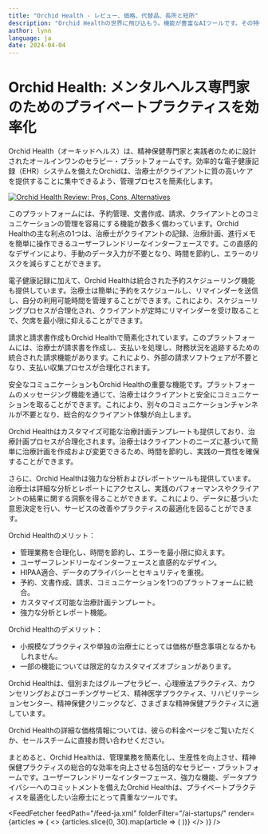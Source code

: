 ```yaml
---
title: "Orchid Health - レビュー、価格、代替品、長所と短所"
description: "Orchid Healthの世界に飛び込もう。機能が豊富なAIツールです。その特徴、価格、そしてどのようにインパクトを与えているかを学びましょう。見逃さないでください！"
author: lynn
language: ja
date: 2024-04-04
---
```


# Orchid Health: メンタルヘルス専門家のためのプライベートプラクティスを効率化
        
Orchid Health（オーキッドヘルス）は、精神保健専門家と実践者のために設計されたオールインワンのセラピー・プラットフォームです。効率的な電子健康記録（EHR）システムを備えたOrchidは、治療士がクライアントに質の高いケアを提供することに集中できるよう、管理プロセスを簡素化します。


<BlogHeader />


[![Orchid Health Review: Pros, Cons, Alternatives](/ai-startups/orchid-health.png)](https://orchid.health/)



このプラットフォームには、予約管理、文書作成、請求、クライアントとのコミュニケーションの管理を容易にする機能が数多く備わっています。Orchid Healthの主な利点の1つは、治療士がクライアントの記録、治療計画、進行メモを簡単に操作できるユーザーフレンドリーなインターフェースです。この直感的なデザインにより、手動のデータ入力が不要となり、時間を節約し、エラーのリスクを減らすことができます。

電子健康記録に加えて、Orchid Healthは統合された予約スケジューリング機能も提供しています。治療士は簡単に予約をスケジュールし、リマインダーを送信し、自分の利用可能時間を管理することができます。これにより、スケジューリングプロセスが合理化され、クライアントが定時にリマインダーを受け取ることで、欠席を最小限に抑えることができます。

請求と請求書作成もOrchid Healthで簡素化されています。このプラットフォームには、治療士が請求書を作成し、支払いを処理し、財務状況を追跡するための統合された請求機能があります。これにより、外部の請求ソフトウェアが不要となり、支払い収集プロセスが合理化されます。

安全なコミュニケーションもOrchid Healthの重要な機能です。プラットフォームのメッセージング機能を通じて、治療士はクライアントと安全にコミュニケーションを取ることができます。これにより、別々のコミュニケーションチャンネルが不要となり、総合的なクライアント体験が向上します。

Orchid Healthはカスタマイズ可能な治療計画テンプレートも提供しており、治療計画プロセスが合理化されます。治療士はクライアントのニーズに基づいて簡単に治療計画を作成および変更できるため、時間を節約し、実践の一貫性を確保することができます。

さらに、Orchid Healthは強力な分析およびレポートツールも提供しています。治療士は詳細な分析とレポートにアクセスし、実践のパフォーマンスやクライアントの結果に関する洞察を得ることができます。これにより、データに基づいた意思決定を行い、サービスの改善やプラクティスの最適化を図ることができます。

Orchid Healthのメリット：

- 管理業務を合理化し、時間を節約し、エラーを最小限に抑えます。
- ユーザーフレンドリーなインターフェースと直感的なデザイン。
- HIPAA適合、データのプライバシーとセキュリティを重視。
- 予約、文書作成、請求、コミュニケーションを1つのプラットフォームに統合。
- カスタマイズ可能な治療計画テンプレート。
- 強力な分析とレポート機能。

Orchid Healthのデメリット：

- 小規模なプラクティスや単独の治療士にとっては価格が懸念事項となるかもしれません。
- 一部の機能については限定的なカスタマイズオプションがあります。

Orchid Healthは、個別またはグループセラピー、心理療法プラクティス、カウンセリングおよびコーチングサービス、精神医学プラクティス、リハビリテーションセンター、精神保健クリニックなど、さまざまな精神保健プラクティスに適しています。

Orchid Healthの詳細な価格情報については、彼らの料金ページをご覧いただくか、セールスチームに直接お問い合わせください。

まとめると、Orchid Healthは、管理業務を簡素化し、生産性を向上させ、精神保健プラクティスの総合的な効率を向上させる包括的なセラピー・プラットフォームです。ユーザーフレンドリーなインターフェース、強力な機能、データプライバシーへのコミットメントを備えたOrchid Healthは、プライベートプラクティスを最適化したい治療士にとって貴重なツールです。


<AdComponent />


<FeedFetcher feedPath="/feed-ja.xml" folderFilter="/ai-startups/" render={articles => (
    <>
        <Cards>
            {articles.slice(0, 30).map(article => (
                <Card key={article.link} title={article.title} href={article.link} />
            ))}
        </Cards>
    </>
)} />

